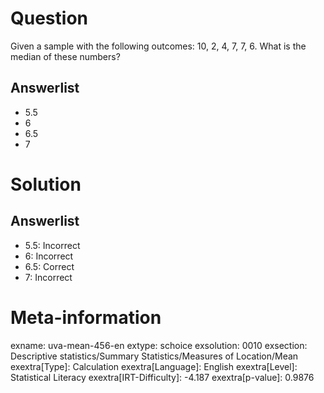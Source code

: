 Question
========

Given a sample with the following outcomes: 10, 2, 4, 7, 7, 6. What is the median of these numbers?

Answerlist
----------

* 5.5
* 6
* 6.5
* 7

Solution
========

Answerlist
----------

* 5.5: Incorrect
* 6: Incorrect
* 6.5: Correct
* 7: Incorrect

Meta-information
================
exname: uva-mean-456-en
extype: schoice
exsolution: 0010
exsection: Descriptive statistics/Summary Statistics/Measures of Location/Mean
exextra[Type]: Calculation
exextra[Language]: English
exextra[Level]: Statistical Literacy
exextra[IRT-Difficulty]: -4.187
exextra[p-value]: 0.9876
